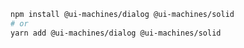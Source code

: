 ```bash
npm install @ui-machines/dialog @ui-machines/solid
# or
yarn add @ui-machines/dialog @ui-machines/solid
```
